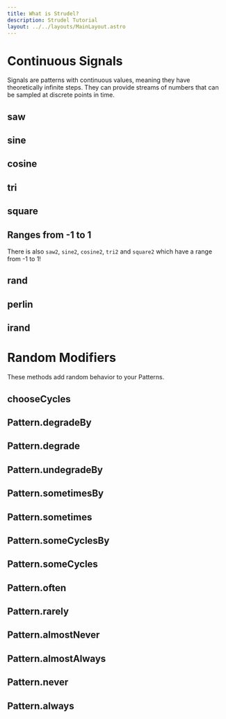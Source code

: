 ```yaml
---
title: What is Strudel?
description: Strudel Tutorial
layout: ../../layouts/MainLayout.astro
---
```



# Continuous Signals

Signals are patterns with continuous values, meaning they have theoretically infinite steps.
They can provide streams of numbers that can be sampled at discrete points in time.

## saw

<JsDoc client:idle name="saw" h={0} />

## sine

<JsDoc client:idle name="sine" h={0} />

## cosine

<JsDoc client:idle name="cosine" h={0} />

## tri

<JsDoc client:idle name="tri" h={0} />

## square

<JsDoc client:idle name="square" h={0} />

## Ranges from -1 to 1

There is also `saw2`, `sine2`, `cosine2`, `tri2` and `square2` which have a range from -1 to 1!

## rand

<JsDoc client:idle name="rand" h={0} />

## perlin

<JsDoc client:idle name="perlin" h={0} />

## irand

<JsDoc client:idle name="irand" h={0} />

# Random Modifiers

These methods add random behavior to your Patterns.

## chooseCycles

<JsDoc client:idle name="chooseCycles" h={0} />

## Pattern.degradeBy

<JsDoc client:idle name="Pattern.degradeBy" h={0} />

## Pattern.degrade

<JsDoc client:idle name="Pattern.degrade" h={0} />

## Pattern.undegradeBy

<JsDoc client:idle name="Pattern.undegradeBy" h={0} />

## Pattern.sometimesBy

<JsDoc client:idle name="Pattern.sometimesBy" h={0} />

## Pattern.sometimes

<JsDoc client:idle name="Pattern.sometimes" h={0} />

## Pattern.someCyclesBy

<JsDoc client:idle name="Pattern.someCyclesBy" h={0} />

## Pattern.someCycles

<JsDoc client:idle name="Pattern.someCycles" h={0} />

## Pattern.often

<JsDoc client:idle name="Pattern.often" h={0} />

## Pattern.rarely

<JsDoc client:idle name="Pattern.rarely" h={0} />

## Pattern.almostNever

<JsDoc client:idle name="Pattern.almostNever" h={0} />

## Pattern.almostAlways

<JsDoc client:idle name="Pattern.almostAlways" h={0} />

## Pattern.never

<JsDoc client:idle name="Pattern.never" h={0} />

## Pattern.always

<JsDoc client:idle name="Pattern.always" h={0} />
